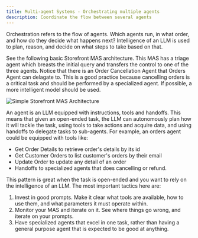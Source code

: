 ```yaml
---
title: Multi-agent Systems - Orchestrating multiple agents
description: Coordinate the flow between several agents
---
```




Orchestration refers to the flow of agents. Which agents run, in what order, and how do they decide what happens next? Intelligence of an LLM is used to plan, reason, and decide on what steps to take based on that.

See the following basic Storefront MAS architecture. This MAS has a triage agent which breasts the initial query and transfers the control to one of the three agents. Notice that there is an Order Cancellation Agent that Orders Agent can delagate to. This is a good practice because cancelling orders is a critical task and should be performed by a specialized agent. If possible, a more intelligent model should be used. 

<Image  src={simpleStorefrontMASArc} alt="Simple Storefront MAS Architecture"/>

An agent is an LLM equipped with instructions, tools and handoffs. This means that given an open-ended task, the LLM can autonomously plan how it will tackle the task, using tools to take actions and acquire data, and using handoffs to delegate tasks to sub-agents. For example, an orders agent could be equipped with tools like:

- Get Order Details to retrieve order's details by its id
- Get Customer Orders to list customer's orders by their email
- Update Order to update any detail of an order
- Handoffs to specialized agents that does cancelling or refund. 

This pattern is great when the task is open-ended and you want to rely on the intelligence of an LLM. The most important tactics here are:

1. Invest in good prompts. Make it clear what tools are available, how to use them, and what parameters it must operate within.
2. Monitor your MAS and iterate on it. See where things go wrong, and iterate on your prompts.
3. Have specialized agents that excel in one task, rather than having a general purpose agent that is expected to be good at anything.
